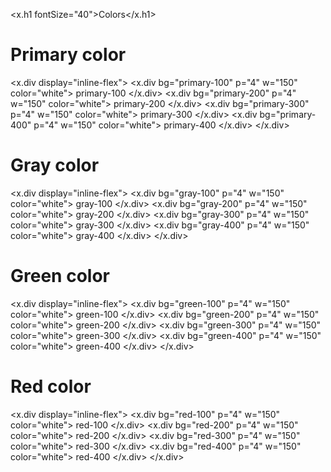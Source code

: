 
<x.h1 fontSize="40">Colors</x.h1>

# Primary color

<x.div display="inline-flex">
  <x.div bg="primary-100" p="4" w="150" color="white">
    primary-100
  </x.div>
  <x.div bg="primary-200" p="4" w="150" color="white">
    primary-200
  </x.div>
  <x.div bg="primary-300" p="4" w="150" color="white">
    primary-300
  </x.div>
  <x.div bg="primary-400" p="4" w="150" color="white">
    primary-400
  </x.div>
</x.div>

# Gray color

<x.div display="inline-flex">
  <x.div bg="gray-100" p="4" w="150" color="white">
    gray-100
  </x.div>
  <x.div bg="gray-200" p="4" w="150" color="white">
    gray-200
  </x.div>
  <x.div bg="gray-300" p="4" w="150" color="white">
    gray-300
  </x.div>
  <x.div bg="gray-400" p="4" w="150" color="white">
    gray-400
  </x.div>
</x.div>

# Green color

<x.div display="inline-flex">
  <x.div bg="green-100" p="4" w="150" color="white">
    green-100
  </x.div>
  <x.div bg="green-200" p="4" w="150" color="white">
    green-200
  </x.div>
  <x.div bg="green-300" p="4" w="150" color="white">
    green-300
  </x.div>
  <x.div bg="green-400" p="4" w="150" color="white">
    green-400
  </x.div>
</x.div>

# Red color

<x.div display="inline-flex">
  <x.div bg="red-100" p="4" w="150" color="white">
    red-100
  </x.div>
  <x.div bg="red-200" p="4" w="150" color="white">
    red-200
  </x.div>
  <x.div bg="red-300" p="4" w="150" color="white">
    red-300
  </x.div>
  <x.div bg="red-400" p="4" w="150" color="white">
    red-400
  </x.div>
</x.div>
